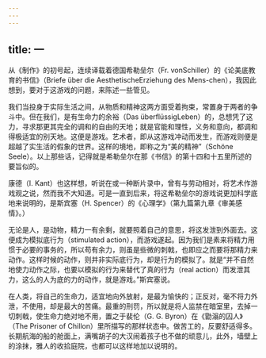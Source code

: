 ```yaml
---
---
---
```

title: 一
---



从《制作》的初号起，连续译载着德国希勒垒尔（Fr. vonSchiller）的《论美底教育的书信》（Briefe über die AesthetischeErziehung des Mens-chen），我因此想到，要对于这游戏的问题，来陈述一些管见。

我们当投身于实际生活之间，从物质和精神这两方面受着拘束，常置身于两者的争斗中。但在我们，是有生命力的余裕（Das überflüssigLeben）的，总想凭了这力，寻求那更其完全的调和的自由的天地；就是官能和理性，义务和意向，都调和得极适宜的别天地。这便是游戏。艺术者，即从这游戏冲动而发生，而游戏则便是超越了实生活的假象的世界。这样的境地，即称之为“美的精神”（Schöne Seele）。以上那些话，记得就是希勒垒尔在那《书信》的第十四和十五里所述的要旨似的。

康德（I. Kant）也这样想，听说在或一种断片录中，曾有与劳动相对，将艺术作游戏观之说，然而我不大知道。可是一直到后来，将这希勒垒尔的游戏说更加科学底地来说明的，是斯宾塞（H. Spencer）的《心理学》（第九篇第九章《审美感情》。）

无论是人，是动物，精力一有余剩，就要照着自己的意思，将这发泄到外面去。这便成为模拟底行为（stimulated action），而游戏遂起。因为我们是素来将精力用惯于必要的事务的，所以苟有余力，则虽是些微的刺戟，也即应之而要将那精力来动作。这样时候的动作，则并非实际底行为，却是行为的模拟了。就是“并不自然地使力动作之际，也要以模拟的行为来替代了真的行为（real action）而发泄其力，这么的人为底的力的动作，就是游戏。”斯宾塞说。

在人类，将自己的生命力，适宜地向外放射，是最为愉快的；正反对，毫不将力外泄，不使用，却是最大的苦痛。最重的刑罚，所以就是将人监禁在暗室里，去掉一切刺戟，使生命力绝对地不用，置之于裴伦（G. G. Byron）在《勖滃的囚人》（The Prisoner of Chillon）里所描写的那样状态中。做苦工的，反要舒适得多。长期航海的船的舱面上，满嘴胡子的大汉闹着孩子也不做的顽意儿，此外，墙壁上的涂抹，雅人的收拾庭院，也都可以这样地加以说明的。